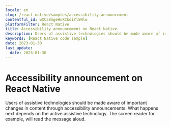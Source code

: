 ```yaml
---
locale: en
slug: /react-native/samples/accessibility-announcement
contentful_id: wXC58mgeHnXCkdiYl5Wlw
platformFilter: React Native
title: Accessibility announcement on React Native
description: Users of assistive technologies should be made aware of important changes in content through accessibility announcements.
keywords: [React Native code sample]
date: 2023-01-30
last_update:
  date: 2023-01-30
---
```


# Accessibility announcement on React Native

Users of assistive technologies should be made aware of important changes in content through accessibility announcements. What happens next depends on the active assistive technology. The screen reader for example, will read the message aloud.

<CodeSample id="accessibility-announcement" locale="en" platform="react native"/>
